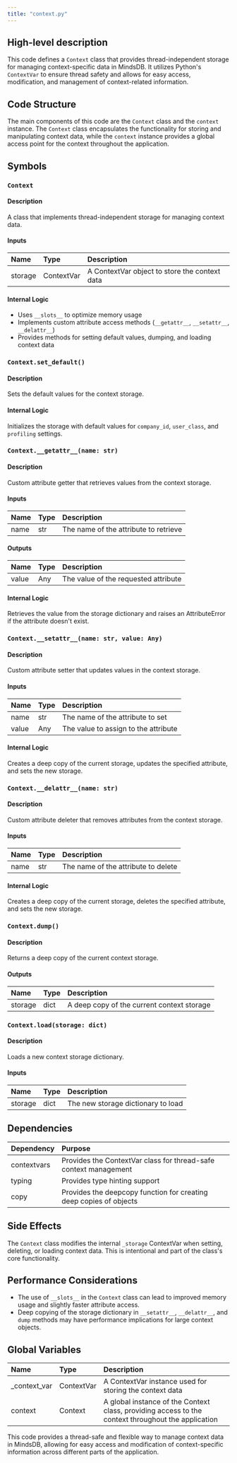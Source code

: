 ```yaml
---
title: "context.py"
---
```


## High-level description
This code defines a `Context` class that provides thread-independent storage for managing context-specific data in MindsDB. It utilizes Python's `ContextVar` to ensure thread safety and allows for easy access, modification, and management of context-related information.

## Code Structure
The main components of this code are the `Context` class and the `context` instance. The `Context` class encapsulates the functionality for storing and manipulating context data, while the `context` instance provides a global access point for the context throughout the application.

## Symbols

### `Context`
#### Description
A class that implements thread-independent storage for managing context data.

#### Inputs
| Name | Type | Description |
|:-----|:-----|:------------|
| storage | ContextVar | A ContextVar object to store the context data |

#### Internal Logic
- Uses `__slots__` to optimize memory usage
- Implements custom attribute access methods (`__getattr__`, `__setattr__`, `__delattr__`)
- Provides methods for setting default values, dumping, and loading context data

### `Context.set_default()`
#### Description
Sets the default values for the context storage.

#### Internal Logic
Initializes the storage with default values for `company_id`, `user_class`, and `profiling` settings.

### `Context.__getattr__(name: str)`
#### Description
Custom attribute getter that retrieves values from the context storage.

#### Inputs
| Name | Type | Description |
|:-----|:-----|:------------|
| name | str | The name of the attribute to retrieve |

#### Outputs
| Name | Type | Description |
|:-----|:-----|:------------|
| value | Any | The value of the requested attribute |

#### Internal Logic
Retrieves the value from the storage dictionary and raises an AttributeError if the attribute doesn't exist.

### `Context.__setattr__(name: str, value: Any)`
#### Description
Custom attribute setter that updates values in the context storage.

#### Inputs
| Name | Type | Description |
|:-----|:-----|:------------|
| name | str | The name of the attribute to set |
| value | Any | The value to assign to the attribute |

#### Internal Logic
Creates a deep copy of the current storage, updates the specified attribute, and sets the new storage.

### `Context.__delattr__(name: str)`
#### Description
Custom attribute deleter that removes attributes from the context storage.

#### Inputs
| Name | Type | Description |
|:-----|:-----|:------------|
| name | str | The name of the attribute to delete |

#### Internal Logic
Creates a deep copy of the current storage, deletes the specified attribute, and sets the new storage.

### `Context.dump()`
#### Description
Returns a deep copy of the current context storage.

#### Outputs
| Name | Type | Description |
|:-----|:-----|:------------|
| storage | dict | A deep copy of the current context storage |

### `Context.load(storage: dict)`
#### Description
Loads a new context storage dictionary.

#### Inputs
| Name | Type | Description |
|:-----|:-----|:------------|
| storage | dict | The new storage dictionary to load |

## Dependencies
| Dependency | Purpose |
|:-----------|:--------|
| contextvars | Provides the ContextVar class for thread-safe context management |
| typing | Provides type hinting support |
| copy | Provides the deepcopy function for creating deep copies of objects |

## Side Effects
The `Context` class modifies the internal `_storage` ContextVar when setting, deleting, or loading context data. This is intentional and part of the class's core functionality.

## Performance Considerations
- The use of `__slots__` in the `Context` class can lead to improved memory usage and slightly faster attribute access.
- Deep copying of the storage dictionary in `__setattr__`, `__delattr__`, and `dump` methods may have performance implications for large context objects.

## Global Variables
| Name | Type | Description |
|:-----|:-----|:------------|
| _context_var | ContextVar | A ContextVar instance used for storing the context data |
| context | Context | A global instance of the Context class, providing access to the context throughout the application |

This code provides a thread-safe and flexible way to manage context data in MindsDB, allowing for easy access and modification of context-specific information across different parts of the application.